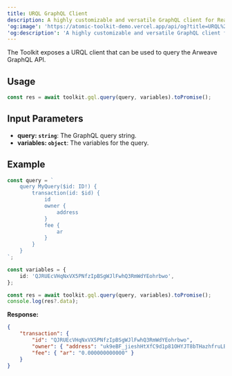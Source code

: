 ```yaml
---
title: URQL GraphQL Client
description: A highly customizable and versatile GraphQL client for React
'og:image': 'https://atomic-toolkit-demo.vercel.app/api/og?title=URQL%20GraphQL%20Client'
'og:description': 'A highly customizable and versatile GraphQL client for React'
---
```


The Toolkit exposes a URQL client that can be used to query the Arweave GraphQL API.

## Usage

```ts
const res = await toolkit.gql.query(query, variables).toPromise();
```

## Input Parameters

-   **query: `string`**: The GraphQL query string.
-   **variables: `object`**: The variables for the query.

## Example

```ts
const query = `
    query MyQuery($id: ID!) {
        transaction(id: $id) {
            id
            owner {
                address
            }
            fee {
                ar
            }
        }
    }
`;

const variables = {
    id: 'QJRUEcVHqNxVX5PNfzIpBSgWJlFwhQ3RmWdYEohrbwo',
};

const res = await toolkit.gql.query(query, variables).toPromise();
console.log(res?.data);
```

**Response:**

```json
{
    "transaction": {
        "id": "QJRUEcVHqNxVX5PNfzIpBSgWJlFwhQ3RmWdYEohrbwo",
        "owner": { "address": "uk9eBF_jieshHtXfC9d1p81OHYJT8bTHazhfruLBCTA" },
        "fee": { "ar": "0.000000000000" }
    }
}
```
